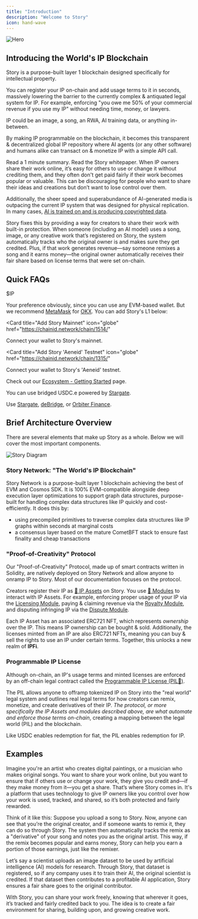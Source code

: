 ```yaml
---
title: "Introduction"
description: "Welcome to Story"
icon: hand-wave
---
```


<Frame>
  <img src="/images/story-banner.png" alt="Hero" />
</Frame>

## Introducing the World's IP Blockchain

Story is a purpose-built layer 1 blockchain designed specifically for intellectual property.

You can register your IP on-chain and add usage terms to it in seconds, massively lowering the barrier to the currently complex & antiquated legal system for IP. For example, enforcing "you owe me 50% of your commercial revenue if you use my IP" without needing time, money, or lawyers.

<Note>
  IP could be an image, a song, an RWA, AI training data, or anything
  in-between.
</Note>

By making IP programmable on the blockchain, it becomes this transparent & decentralized global IP repository where AI agents (or any other software) and humans alike can transact on & monetize IP with a simple API call.

<CardGroup cols={2}>
  <Card title="Explain Like I'm 5" icon="house" href="/explain-like-im-five">
    Read a 1 minute summary.
  </Card>
  <Card
    title="Read the Whitepaper"
    href="https://www.story.foundation/whitepaper.pdf"
    icon="file"
  >
    Read the Story whitepaper.
  </Card>
</CardGroup>

<Accordion title="Why did we build Story?" icon="face-thinking">
When IP owners share their work online, it’s easy for others to use or change it without crediting them, and they often don't get paid fairly if their work becomes popular or valuable. This can be discouraging for people who want to share their ideas and creations but don’t want to lose control over them.

Additionally, the sheer speed and superabundance of AI-generated media is outpacing the current IP system that was designed for physical replication. In many cases, [AI is trained on and is producing copyrighted data](https://twitter.com/BriannaWu/status/1823833723764084846).

Story fixes this by providing a way for creators to share their work with built-in protection. When someone (including an AI model) uses a song, image, or any creative work that’s registered on Story, the system automatically tracks who the original owner is and makes sure they get credited. Plus, if that work generates revenue—say someone remixes a song and it earns money—the original owner automatically receives their fair share based on license terms that were set on-chain.

</Accordion>

## Quick FAQs

<AccordionGroup>

<Accordion title="What's the gas token?">$IP</Accordion>

<Accordion title="What wallet should I use?">

Your preference obviously, since you can use any EVM-based wallet. But we
recommend [MetaMask](https://metamask.io/) for [OKX](https://www.okx.com/web3). You can add Story's L1 below:

<CardGroup cols={2}>

<Card
  title="Add Story Mainnet"
  icon="globe"
  href="https://chainid.network/chain/1514/"
>
  Connect your wallet to Story's mainnet.
</Card>

<Card
  title="Add Story 'Aeneid' Testnet"
  icon="globe"
  href="https://chainid.network/chain/1315/"
>
  Connect your wallet to Story's 'Aeneid' testnet.
</Card>

  </CardGroup>

</Accordion>

<Accordion title="Where can I see the ecosystem?">

Check out our [Ecosystem - Getting Started](https://storyprotocol.notion.site/Story-Ecosystem-Getting-Started-169051299a5480cc9b3dcac7c3ec82da) page.

</Accordion>

<Accordion title="What are my stablecoin options?">

You can use bridged USDC.e powered by [Stargate](https://stargate.finance/bridge).

</Accordion>

<Accordion title="How do I bridge and what's the best method?">

Use [Stargate](https://stargate.finance/bridge), [deBridge](https://app.debridge.finance/?inputChain=1&outputChain=1514&inputCurrency=&outputCurrency=0xf1815bd50389c46847f0bda824ec8da914045d14&dlnMode=simple&address=&amount=1), or [Orbiter Finance](https://www.orbiter.finance/en?tgt_chain=1514&src_chain=1&src_token=ETH).

</Accordion>

</AccordionGroup>

## Brief Architecture Overview

There are several elements that make up Story as a whole. Below we will cover the most important components.

<Frame>
  <img src="/images/story-stack.png" alt="Story Diagram" />
</Frame>

### Story Network: "The World's IP Blockchain"

Story Network is a purpose-built layer 1 blockchain achieving the best of EVM and Cosmos SDK. It is 100% EVM-compatible alongside deep execution layer optimizations to support graph data structures, purpose-built for handling complex data structures like IP quickly and cost-efficiently. It does this by:

- using precompiled primitives to traverse complex data structures like IP graphs within seconds at marginal costs
- a consensus layer based on the mature CometBFT stack to ensure fast finality and cheap transactions

### "Proof-of-Creativity" Protocol

Our "Proof-of-Creativity" Protocol, made up of smart contracts written in Solidity, are natively deployed on Story Network and allow anyone to onramp IP to Story. Most of our documentation focuses on the protocol.

Creators register their IP as [🧩 IP Assets](/concepts/ip-asset) on Story. You use [🧱 Modules](/concepts/modules) to interact with IP Assets. For example, enforcing proper usage of your IP via the [Licensing Module](/concepts/licensing-module), paying & claiming revenue via the [Royalty Module](/concepts/royalty-module), and disputing infringing IP via the [Dispute Module](/concepts/dispute-module).

Each IP Asset has an associated ERC721 NFT, which represents _ownership_ over the IP. This means IP ownership can be bought & sold. Additionally, the licenses minted from an IP are also ERC721 NFTs, meaning you can buy & sell the rights to use an IP under certain terms. Together, this unlocks a new realm of **IPFi**.

### Programmable IP License

Although on-chain, an IP's usage terms and minted licenses are enforced by an off-chain legal contract called the [Programmable IP License (PIL💊)](/concepts/programmable-ip-license).

The PIL allows anyone to offramp tokenized IP on Story into the "real world" legal system and outlines real legal terms for how creators can remix, monetize, and create derivatives of their IP. _The protocol, or more specifically the IP Assets and modules described above, are what automate and enforce those terms on-chain_, creating a mapping between the legal world (PIL) and the blockchain.

<Note>
  Like USDC enables redemption for fiat, the PIL enables redemption for IP.
</Note>

## Examples

<Accordion title="Example #1" icon="circle-info">
Imagine you're an artist who creates digital paintings, or a musician who makes original songs. You want to share your work online, but you want to ensure that if others use or change your work, they give you credit and—if they make money from it—you get a share. That’s where Story comes in. It's a platform that uses technology to give IP owners like you control over how your work is used, tracked, and shared, so it’s both protected and fairly rewarded.

Think of it like this: Suppose you upload a song to Story. Now, anyone can see that you’re the original creator, and if someone wants to remix it, they can do so through Story. The system then automatically tracks the remix as a "derivative" of your song and notes you as the original artist. This way, if the remix becomes popular and earns money, Story can help you earn a portion of those earnings, just like the remixer.

</Accordion>

<Accordion title="Example #2" icon="circle-info">
Let’s say a scientist uploads an image dataset to be used by artificial intelligence (AI) models for research. Through Story, that dataset is registered, so if any company uses it to train their AI, the original scientist is credited. If that dataset then contributes to a profitable AI application, Story ensures a fair share goes to the original contributor.

With Story, you can share your work freely, knowing that wherever it goes, it’s tracked and fairly credited back to you. The idea is to create a fair environment for sharing, building upon, and growing creative work.

</Accordion>
